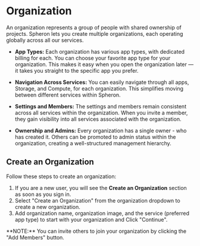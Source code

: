
# Organization

An organization represents a group of people with shared ownership of projects.
Spheron lets you create multiple organizations, each operating globally across all our services.

- **App Types:** Each organization has various app types, with dedicated billing for each. You can choose your favorite app type for your organization. This makes it easy when you open the organization later — it takes you straight to the specific app you prefer.

- **Navigation Across Services:** You can easily navigate through all apps, Storage, and Compute, for each organization. This simplifies moving between different services within Spheron.

- **Settings and Members:** The settings and members remain consistent across all services within the organization. When you invite a member, they gain visibility into all services associated with the organization.

- **Ownership and Admins:** Every organization has a single owner - who has created it. Others can be promoted to admin status within the organization, creating a well-structured management hierarchy.

## Create an Organization

Follow these steps to create an organization:

1. If you are a new user, you will see the **Create an Organization** section as soon as you sign in.
2. Select "Create an Organization" from the organization dropdown to create a new organization.
3. Add organization name, organization image, and the service (preferred app type) to start with your organization and Click "Continue".

<Callout type="info">
  **NOTE:** You can invite others to join your organization by clicking the "Add
  Members" button.
</Callout>

<Navigation name="Organization" />
